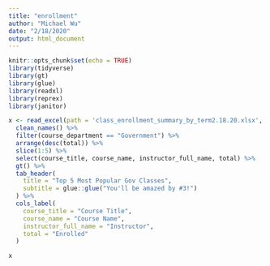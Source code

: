```yaml
---
title: "enrollment"
author: "Michael Wu"
date: "2/18/2020"
output: html_document
---
```


```r
knitr::opts_chunk$set(echo = TRUE)
library(tidyverse)
library(gt)
library(glue)
library(readxl)
library(reprex)
library(janitor)
```


```r
x <- read_excel(path = 'class_enrollment_summary_by_term2.18.20.xlsx', skip = 3) %>%
  clean_names() %>%
  filter(course_department == "Government") %>%
  arrange(desc(total)) %>%
  slice(1:5) %>%
  select(course_title, course_name, instructor_full_name, total) %>%
  gt() %>%
  tab_header(
    title = "Top 5 Most Popular Gov Classes",
    subtitle = glue::glue("You'll be amazed by #3!")
  ) %>%
  cols_label(
    course_title = "Course Title",
    course_name = "Course Name",
    instructor_full_name = "Instructor",
    total = "Enrolled"
  )

x
```